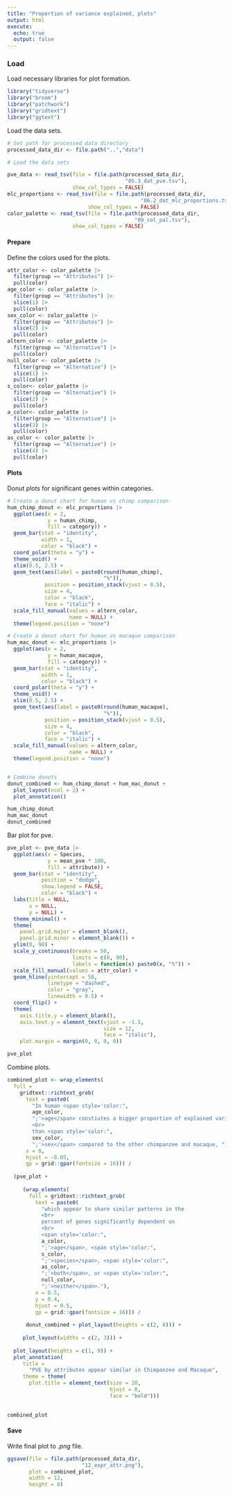 ```yaml
---
title: "Proportion of variance explained, plots"
output: html
execute:
  echo: true
  output: false
---
```


### Load

Load necessary libraries for plot formation.

```r
library("tidyverse")
library("broom")
library("patchwork")
library("gridtext")
library("ggtext")
```

Load the data sets.

```r
# Set path for processed data directory
processed_data_dir <- file.path("..","data")

# Load the data sets

pve_data <- read_tsv(file = file.path(processed_data_dir,
                                      "05.3_dat_pve.tsv"),
                     show_col_types = FALSE)
mlc_proportions <- read_tsv(file = file.path(processed_data_dir,
                                           "06.2_dat_mlc_proportions.tsv"),
                          show_col_types = FALSE)
color_palette <- read_tsv(file = file.path(processed_data_dir,
                                         "09_col_pal.tsv"),
                     show_col_types = FALSE)

```

#### Prepare

Define the colors used for the plots.

```r
attr_color <- color_palette |>
  filter(group == "Attributes") |>
  pull(color)
age_color <- color_palette |>
  filter(group == "Attributes") |>
  slice(1) |>
  pull(color)
sex_color <- color_palette |>
  filter(group == "Attributes") |>
  slice(2) |>
  pull(color)
altern_color <- color_palette |>
  filter(group == "Alternative") |>
  pull(color)
null_color <- color_palette |>
  filter(group == "Alternative") |>
  slice(1) |>
  pull(color) 
s_color<- color_palette |>
  filter(group == "Alternative") |>
  slice(2) |>
  pull(color)
a_color<- color_palette |>
  filter(group == "Alternative") |>
  slice(3) |>
  pull(color)
as_color <- color_palette |>
  filter(group == "Alternative") |>
  slice(4) |>
  pull(color)
```

#### Plots

Donut plots for significant genes within categories.

```r

# Create a donut chart for human vs chimp comparison
hum_chimp_donut <- mlc_proportions |>
  ggplot(aes(x = 2, 
             y = human_chimp, 
             fill = category)) +
  geom_bar(stat = "identity", 
           width = 1, 
           color = "black") +
  coord_polar(theta = "y") +
  theme_void() +
  xlim(0.5, 2.5) +
  geom_text(aes(label = paste0(round(human_chimp),
                               "%")), 
            position = position_stack(vjust = 0.5),
            size = 4,
            color = "black",
            face = "italic") +
  scale_fill_manual(values = altern_color,
                    name = NULL) +
  theme(legend.position = "none")

# Create a donut chart for human vs macaque comparison
hum_mac_donut <- mlc_proportions |>
  ggplot(aes(x = 2, 
             y = human_macaque, 
             fill = category)) +
  geom_bar(stat = "identity", 
           width = 1, 
           color = "black") +
  coord_polar(theta = "y") +
  theme_void() +
  xlim(0.5, 2.5) +
  geom_text(aes(label = paste0(round(human_macaque),
                               "%")), 
            position = position_stack(vjust = 0.5),
            size = 4,
            color = "black",
            face = "italic") +
  scale_fill_manual(values = altern_color,
                    name = NULL) +
  theme(legend.position = "none")


# Combine donuts
donut_combined <- hum_chimp_donut + hum_mac_donut +
  plot_layout(ncol = 2) +
  plot_annotation()

hum_chimp_donut
hum_mac_donut
donut_combined

```

Bar plot for pve.

```r
pve_plot <- pve_data |>
  ggplot(aes(x = Species,
             y = mean_pve * 100,
             fill = attribute)) +
  geom_bar(stat = "identity",
           position = "dodge",
           show.legend = FALSE,
           color = "black") +
  labs(title = NULL,
       x = NULL,
       y = NULL) +
  theme_minimal() +
  theme(
    panel.grid.major = element_blank(),
    panel.grid.minor = element_blank()) +
  ylim(0, 90) +
  scale_y_continuous(breaks = 50,
                     limits = c(0, 90),
                     labels = function(x) paste0(x, "%")) +
  scale_fill_manual(values = attr_color) +
  geom_hline(yintercept = 50,
             linetype = "dashed",
             color = "gray",
             linewidth = 0.5) +
  coord_flip() +
  theme(
    axis.title.y = element_blank(),
    axis.text.y = element_text(vjust = -1.5,
                               size = 12,
                               face = "italic"),
    plot.margin = margin(0, 0, 0, 0))

pve_plot
```

Combine plots.

```r
combined_plot <- wrap_elements(
  full = 
    gridtext::richtext_grob(
      text = paste0(
        "In human <span style='color:",
        age_color,
        ";'>age</span> constiutes a bigger proportion of explained variance
        <br>
        than <span style='color:",
        sex_color,
        ";'>sex</span> compared to the other chimpanzee and macaque, "),
      x = 0,
      hjust = -0.05,
      gp = grid::gpar(fontsize = 16))) /
  
  (pve_plot + 
     
     (wrap_elements(
       full = gridtext::richtext_grob(
         text = paste0(
           "which appear to share similar patterns in the
           <br>
           percent of genes significantly dependent on
           <br>
           <span style='color:",
           a_color,
           ";'>age</span>, <span style='color:",
           s_color,
           ";'>species</span>, <span style='color:",
           as_color,
           ";'>both</span>, or <span style='color:",
           null_color,
           ";'>neither</span>."),
         x = 0.5,
         y = 0.4,
         hjust = 0.5,
         gp = grid::gpar(fontsize = 16))) /
  
      donut_combined + plot_layout(heights = c(2, 8))) +
     
     plot_layout(widths = c(2, 3))) +
  
  plot_layout(heights = c(1, 9)) +
  plot_annotation(
     title =
       "PVE by attributes appear similar in Chimpanzee and Macaque",
     theme = theme(
       plot.title = element_text(size = 20,
                                 hjust = 0,
                                 face = "bold")))
   

combined_plot
```

#### Save

Write final plot to *.png* file.

```r
ggsave(file = file.path(processed_data_dir,
                        "12_expr_attr.png"),
       plot = combined_plot,
       width = 12,
       height = 8)
```
